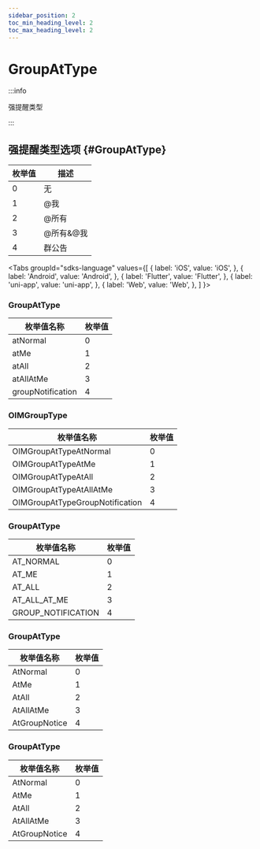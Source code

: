 ```yaml
---
sidebar_position: 2
toc_min_heading_level: 2
toc_max_heading_level: 2
---
```


# GroupAtType

:::info

强提醒类型

:::

## 强提醒类型选项 {#GroupAtType}

| 枚举值 | 描述      |
| ------ | --------- |
| 0      | 无        |
| 1      | @我       |
| 2      | @所有     |
| 3      | @所有&@我 |
| 4      | 群公告    |

<Tabs
groupId="sdks-language"
values={[
{ label: 'iOS', value: 'iOS', },
{ label: 'Android', value: 'Android', },
{ label: 'Flutter', value: 'Flutter', },
{ label: 'uni-app', value: 'uni-app', },
{ label: 'Web', value: 'Web', },
]
}>

<TabItem value="Flutter">

### GroupAtType

| 枚举值名称        | 枚举值 |
| ----------------- | ------ |
| atNormal          | 0      |
| atMe              | 1      |
| atAll             | 2      |
| atAllAtMe         | 3      |
| groupNotification | 4      |

</TabItem>

<TabItem value="iOS">

### OIMGroupType

| 枚举值名称                      | 枚举值 |
| ------------------------------- | ------ |
| OIMGroupAtTypeAtNormal          | 0      |
| OIMGroupAtTypeAtMe              | 1      |
| OIMGroupAtTypeAtAll             | 2      |
| OIMGroupAtTypeAtAllAtMe         | 3      |
| OIMGroupAtTypeGroupNotification | 4      |

</TabItem>

<TabItem value="Android">

###  GroupAtType

| 枚举值名称        | 枚举值 |
| ----------------- | ------ |
| AT_NORMAL          | 0      |
| AT_ME              | 1      |
| AT_ALL             | 2      |
| AT_ALL_AT_ME         | 3      |
| GROUP_NOTIFICATION | 4      |

</TabItem>

<TabItem value="Web">

### GroupAtType

| 枚举值名称    | 枚举值 |
| ------------- | ------ |
| AtNormal      | 0      |
| AtMe          | 1      |
| AtAll         | 2      |
| AtAllAtMe     | 3      |
| AtGroupNotice | 4      |

</TabItem>

<TabItem value="uni-app">

### GroupAtType

| 枚举值名称    | 枚举值 |
| ------------- | ------ |
| AtNormal      | 0      |
| AtMe          | 1      |
| AtAll         | 2      |
| AtAllAtMe     | 3      |
| AtGroupNotice | 4      |

</TabItem>

</Tabs>
